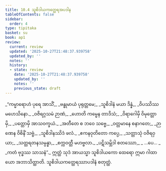 ```yaml
---
title: 10.4 သူစိဒါယကတ္ထေရအပဒါန
tableOfContents: false
sidebar:
  order: 4
type: tipitaka
basket: su
book: ap1
review:
  current: review
  updated: '2025-10-27T21:48:37.939758'
  updated_by: ''
  notes: ''
  history:
  - state: review
    date: '2025-10-27T21:48:37.939758'
    updated_by: ''
    notes: ''
    previous_state: draft
---
```



<ReviewStatus review={frontmatter.review} showDetails={true} />

<HypothesisAnnotation frontmatter={frontmatter} />

<DynamicBreadcrumb />

<Division number="19" book="ap1" e="ch" v="20" p="149">

<Paragraph number="1789" type="verses" book="ap1">
_“ကမ္မာရောဟံ ပုရေ အာသိံ,_  
_ဗန္ဓုမာယံ ပုရုတ္တမေ;_  
_သူစိဒါနံ မယာ ဒိန္နံ,_  
_ဝိပဿိဿ မဟေသိနော._  

</Paragraph>

</Division>
<Division number="20" book="ap1" e="ch" v="20" p="149">

<Paragraph number="1790" type="verses" book="ap1">
_ဝဇိရဂ္ဂသမံ ဉာဏံ,_  
_ဟောတိ ကမ္မေန တာဒိသံ;_  
_ဝိရာဂေါမှိ ဝိမုတ္တောမှိ,_  
_ပတ္တောမှိ အာသဝက္ခယံ._  

</Paragraph>

</Division>
<Division number="21" book="ap1" e="ch" v="20" p="149">

<Paragraph number="1791" type="verses" book="ap1">
_အတီတေ စ ဘဝေ သဗ္ဗေ,_  
_ဝတ္တမာနေ စနာဂတေ;_  
_ဉာဏေန ဝိစိနိံ သဗ္ဗံ,_  
_သူစိဒါနဿိဒံ ဖလံ._  

</Paragraph>

</Division>
<Division number="22" book="ap1" e="ch" v="20" p="149">

<Paragraph number="1792" type="verses" book="ap1">
_ဧကနဝုတိတော ကပ္ပေ,_  
_သတ္တာသုံ ဝဇိရဝှယာ;_  
_သတ္တရတနသမ္ပန္နာ,_  
_စက္ကဝတ္တီ မဟဗ္ဗလာ._  

</Paragraph>

</Division>
<Division number="23" book="ap1" e="ch" v="20" p="149">

<Paragraph number="1793" type="verses" book="ap1">
_ပဋိသမ္ဘိဒါ စတဿော,_  
_ …ပေ… _  
_ကတံ ဗုဒ္ဓဿ သာသနံ”._  

</Paragraph>

<Paragraph number="1794" book="ap1">
ဣတ္ထံ သုဒံ အာယသ္မာ သူစိဒါယကော ထေရော ဣမာ ဂါထာယော အဘာသိတ္ထာတိ.

</Paragraph>
</Division>

<Paragraph number="1795" type="center" book="ap1">
သူစိဒါယကတ္ထေရဿာပဒါနံ စတုတ္ထံ.
</Paragraph>